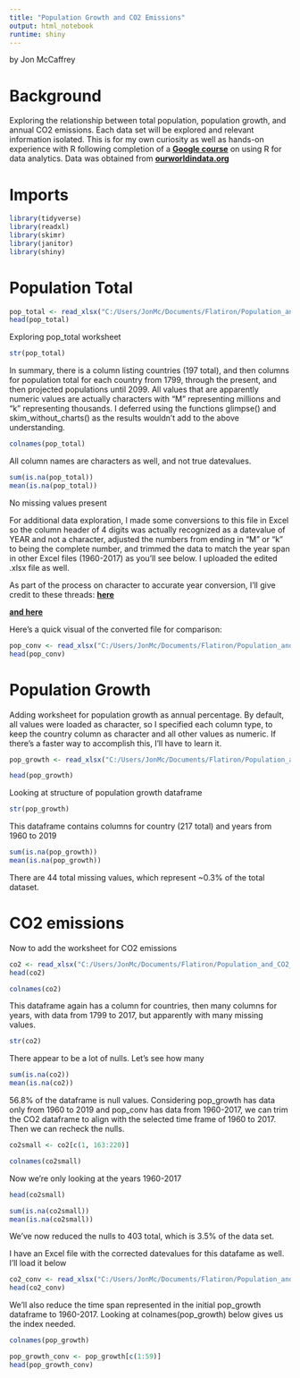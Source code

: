 ```yaml
---
title: "Population Growth and CO2 Emissions"
output: html_notebook
runtime: shiny
---
```


by Jon McCaffrey

# Background
Exploring the relationship between total population, population growth, and annual CO2 emissions.  Each data set will be explored and relevant information isolated.  This is for my own curiosity as well as hands-on experience with R following completion of a __[Google course](https://www.coursera.org/account/accomplishments/verify/5VHN7T9WNPZH)__ on using R for data analytics.  Data was obtained from __[ourworldindata.org](ourworldindata.org)__


# Imports
```r
library(tidyverse)
library(readxl)
library(skimr)
library(janitor)
library(shiny)
```

# Population Total

```r
pop_total <- read_xlsx("C:/Users/JonMc/Documents/Flatiron/Population_and_CO2_emissions/data/population_total.xlsx")
head(pop_total)
```

Exploring pop_total worksheet
```r
str(pop_total)
```

In summary, there is a column listing countries (197 total), and then columns for population total for each country from 1799, through the present, and then projected populations until 2099.  All values that are apparently numeric values are actually characters with "M" representing millions and "k" representing thousands.
I deferred using the functions glimpse() and skim_without_charts() as the results wouldn't add to the above understanding.

```r
colnames(pop_total)
```
All column names are characters as well, and not true datevalues.  

```r
sum(is.na(pop_total))
mean(is.na(pop_total))
```
No missing values present

For additional data exploration, I made some conversions to this file in Excel so the column header of 4 digits was actually recognized as a datevalue of YEAR and not a character, adjusted the numbers from ending in "M" or "k" to being the complete number, and trimmed the data to match the year span in other Excel files (1960-2017) as you'll see below.  I uploaded the edited .xlsx file as well.  

As part of the process on character to accurate year conversion, I'll give credit to these threads: __[here](https://www.mrexcel.com/board/threads/how-can-i-reverse-abbreviated-numbers.1143161/)__

__[and here](https://www.mrexcel.com/board/threads/no-matter-what-i-do-excel-formula-returns-a-date-as-1905.1037386/)__

Here's a quick visual of the converted file for comparison:
```r
pop_conv <- read_xlsx("C:/Users/JonMc/Documents/Flatiron/Population_and_CO2_emissions/data/population_total_converted.xlsx", col_names = TRUE)
head(pop_conv)
```

#  Population Growth

Adding worksheet for population growth as annual percentage.  By default, all values were loaded as character, so I specified each column type, to keep the country column as character and all other values as numeric.  If there's a faster way to accomplish this, I'll have to learn it.

```r
pop_growth <- read_xlsx("C:/Users/JonMc/Documents/Flatiron/Population_and_CO2_emissions/data/population_growth_annual_percent.xlsx", col_names=TRUE, col_types=c("text", "numeric", "numeric", "numeric", "numeric", "numeric", "numeric", "numeric", "numeric", "numeric", "numeric", "numeric", "numeric", "numeric", "numeric", "numeric", "numeric", "numeric", "numeric", "numeric", "numeric", "numeric", "numeric", "numeric", "numeric", "numeric", "numeric", "numeric", "numeric", "numeric", "numeric", "numeric", "numeric", "numeric","numeric", "numeric", "numeric", "numeric", "numeric", "numeric", "numeric", "numeric", "numeric", "numeric", "numeric", "numeric", "numeric", "numeric", "numeric", "numeric", "numeric", "numeric", "numeric", "numeric", "numeric", "numeric", "numeric", "numeric", "numeric", "numeric", "numeric"))
```

```r
head(pop_growth)
```


Looking at structure of population growth dataframe
```r
str(pop_growth)
```
This dataframe contains columns for country (217 total) and years from 1960 to 2019

```r
sum(is.na(pop_growth))
mean(is.na(pop_growth))
```


There are 44 total missing values, which represent ~0.3% of the total dataset.  


# CO2 emissions

Now to add the worksheet for CO2 emissions

```r
co2 <- read_xlsx("C:/Users/JonMc/Documents/Flatiron/Population_and_CO2_emissions/data/co2_emissions_tonnes_per_person.xlsx")
head(co2)
```

```r
colnames(co2)
```
This dataframe again has a column for countries, then many columns for years, with data from 1799 to 2017, but apparently with many missing values.  

```r
str(co2)
```
There appear to be a lot of nulls.  Let's see how many
```r
sum(is.na(co2))
mean(is.na(co2))
```
56.8% of the dataframe is null values.  Considering pop_growth has data only from 1960 to 2019 and pop_conv has data from 1960-2017, we can trim the CO2 dataframe to align with the selected time frame of 1960 to 2017.  Then we can recheck the nulls.  

```r
co2small <- co2[c(1, 163:220)]
```

```r
colnames(co2small)
```
Now we're only looking at the years 1960-2017
```r
head(co2small)
```

```r
sum(is.na(co2small))
mean(is.na(co2small))
```

We've now reduced the nulls to 403 total, which is 3.5% of the data set.  

I have an Excel file with the corrected datevalues for this datafame as well.  I'll load it below

```r
co2_conv <- read_xlsx("C:/Users/JonMc/Documents/Flatiron/Population_and_CO2_emissions/data/co2_emissions_tonnes_per_person_small.xlsx")
head(co2_conv)
```


We'll also reduce the time span represented in the initial pop_growth dataframe to 1960-2017.  Looking at colnames(pop_growth) below gives us the index needed.

```r
colnames(pop_growth)
```


```r
pop_growth_conv <- pop_growth[c(1:59)]
head(pop_growth_conv)
```

